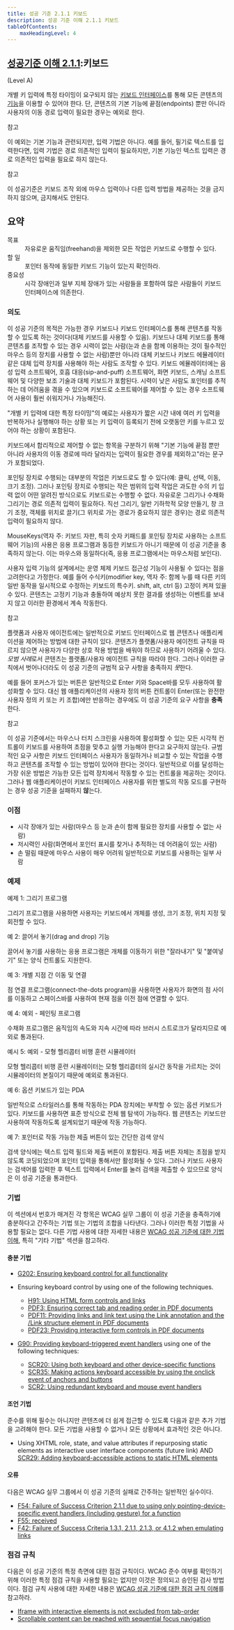 ```yaml
---
title: 성공 기준 2.1.1 키보드
description: 성공 기준 이해 2.1.1 키보드
tableOfContents:
    maxHeadingLevel: 4
---
```



## [성공기준 이해 2.1.1](https://w3.org/TR/WCAG22#keyboard):키보드 

(Level A)

<Card title="성공 기준 (SC)"></Card>

개별 키 입력에 특정 타이밍이 요구되지 않는 [키보드 인터페이스](../../../glossary/keyboard-interface)를 통해 모든 콘텐츠의 [기능](../../../glossary/functionality)을 이용할 수 있어야 한다. 단, 콘텐츠의 기본 기능에 끝점(endpoints) 뿐만 아니라 사용자의 이동 경로 입력이 필요한 경우는 예외로 한다.

참고

이 예외는 기본 기능과 관련되지만, 입력 기법은 아니다. 예를 들어, 필기로 텍스트를 입력한다면, 입력 기법은 경로 의존적인 입력이 필요하지만, 기본 기능인 텍스트 입력은 경로 의존적인 입력을 필요로 하지 않는다.

참고

이 성공기준은 키보드 조작 외에 마우스 입력이나 다른 입력 방법을 제공하는 것을 금지하지 않으며, 금지해서도 안된다.

## 요약

<dl>
<dt>목표</dt>
<dd>자유로운 움직임(freehand)을 제외한 모든 작업은 키보드로 수행할 수 있다.</dd>
<dt>할 일</dt>
<dd>포인터 동작에 동일한 키보드 기능이 있는지 확인하라.</dd>
<dt>중요성</dt>
<dd>시각 장애인과 일부 지체 장애가 있는 사람들을 포함하여 많은 사람들이 키보드 인터페이스에 의존한다.</dd>
</dl>

### 의도

이 성공 기준의 목적은 가능한 경우 키보드나 키보드 인터페이스를 통해 콘텐츠를 작동할 수 있도록 하는 것이다(대체 키보드를 사용할 수 있음). 키보드나 대체 키보드를 통해 콘텐츠를 조작할 수 있는 경우 시력이 없는 사람(눈과 손을 함께 이용하는 것이 필수적인 마우스 등의 장치를 사용할 수 없는 사람)뿐만 아니라 대체 키보드나 키보드 에뮬레이터 같은 대체 입력 장치를 사용해야 하는 사람도 조작할 수 있다. 키보드 에뮬레이터에는 음성 입력 소프트웨어, 호흡 대응(sip-and-puff) 소프트웨어, 화면 키보드, 스캐닝 소프트웨어 및 다양한 보조 기술과 대체 키보드가 포함된다. 시력이 낮은 사람도 포인터를 추적하는 데 어려움을 겪을 수 있으며 키보드로 소프트웨어를 제어할 수 있는 경우 소프트웨어 사용이 훨씬 쉬워지거나 가능해진다.

"개별 키 입력에 대한 특정 타이밍"의 예로는 사용자가 짧은 시간 내에 여러 키 입력을 반복하거나 실행해야 하는 상황 또는 키 입력이 등록되기 전에 오랫동안 키를 누르고 있어야 하는 상황이 포함된다.

키보드에서 합리적으로 제어할 수 없는 항목을 구분하기 위해 "기본 기능에 끝점 뿐만 아니라 사용자의 이동 경로에 따라 달라지는 입력이 필요한 경우를 제외하고"라는 문구가 포함되었다.

포인팅 장치로 수행되는 대부분의 작업은 키보드로도 할 수 있다(예: 클릭, 선택, 이동, 크기 조정). 그러나 포인팅 장치로 수행되는 작은 범위의 입력 작업은 과도한 수의 키 입력 없이 어떤 알려진 방식으로도 키보드로는 수행할 수 없다. 자유로운 그리기나 수채화 그리기는 경로 의존적 입력이 필요하다. 직선 그리기, 일반 기하학적 모양 만들기, 창 크기 조정, 객체를 위치로 끌기(그 위치로 가는 경로가 중요하지 않은 경우)는 경로 의존적 입력이 필요하지 않다.

MouseKeys(역자 주: 키보드 자판, 특히 숫자 키패드를 포인팅 장치로 사용하는 소프트웨어 기능)의 사용은 응용 프로그램과 동등한 키보드가 아니기 때문에 이 성공 기준을 충족하지 않는다. 이는 마우스와 동일하다(즉, 응용 프로그램에서는 마우스처럼 보인다).

사용자 입력 기능의 설계에서는 운영 체제 키보드 접근성 기능이 사용될 수 있다는 점을 고려한다고 가정한다. 예를 들어 수식키(modifier key, 역자 주: 함께 누를 때 다른 키의 일반 동작을 일시적으로 수정하는 키보드의 특수키. shift, alt, ctrl 등) 고정이 켜져 있을 수 있다. 콘텐츠는 고정키 기능과 충돌하여 예상치 못한 결과를 생성하는 이벤트를 보내지 않고 이러한 환경에서 계속 작동한다.

참고

플랫폼과 사용자 에이전트에는 일반적으로 키보드 인터페이스로 웹 콘텐츠나 애플리케이션을 제어하는 방법에 대한 규칙이 있다. 콘텐츠가 플랫폼/사용자 에이전트 규칙을 따르지 않으면 사용자가 다양한 상호 작용 방법을 배워야 하므로 사용하기 어려울 수 있다. *모범 사례*로서 콘텐츠는 플랫폼/사용자 에이전트 규칙을 따라야 한다. 그러나 이러한 규칙에서 벗어나더라도 이 성공 기준의 규범적 요구 사항을 충족하지 *못*한다.

예를 들어 포커스가 있는 버튼은 일반적으로 Enter 키와 Space바를 모두 사용하여 활성화할 수 있다. 대신 웹 애플리케이션의 사용자 정의 버튼 컨트롤이 Enter(또는 완전한 사용자 정의 키 또는 키 조합)에만 반응하는 경우에도 이 성공 기준의 요구 사항을 **충족**한다.

참고

이 성공 기준에서는 마우스나 터치 스크린을 사용하여 활성화할 수 있는 모든 시각적 컨트롤이 키보드를 사용하여 초점을 맞추고 실행 가능해야 한다고 요구하지 않는다. 규범적인 요구 사항은 키보드 인터페이스 사용자가 동일하거나 비교할 수 있는 작업을 수행하고 콘텐츠를 조작할 수 있는 방법이 있어야 한다는 것이다. 일반적으로 이를 달성하는 가장 쉬운 방법은 가능한 모든 입력 장치에서 작동할 수 있는 컨트롤을 제공하는 것이다. 그러나 웹 애플리케이션이 키보드 인터페이스 사용자를 위한 별도의 작동 모드를 구현하는 경우 성공 기준을 실패하지 **않**는다.

### 이점

*   시각 장애가 있는 사람(마우스 등 눈과 손이 함께 필요한 장치를 사용할 수 없는 사람)
*   저시력인 사람(화면에서 포인터 표시를 찾거나 추적하는 데 어려움이 있는 사람)
*   손 떨림 때문에 마우스 사용이 매우 어려워 일반적으로 키보드를 사용하는 일부 사람

### 예제

예제 1: 그리기 프로그램

그리기 프로그램을 사용하면 사용자는 키보드에서 개체를 생성, 크기 조정, 위치 지정 및 회전할 수 있다.

예 2: 끌어서 놓기(drag and drop) 기능

끌어서 놓기를 사용하는 응용 프로그램은 개체를 이동하기 위한 "잘라내기" 및 "붙여넣기" 또는 양식 컨트롤도 지원한다.

예 3: 개별 지점 간 이동 및 연결

점 연결 프로그램(connect-the-dots program)을 사용하면 사용자가 화면의 점 사이를 이동하고 스페이스바를 사용하여 현재 점을 이전 점에 연결할 수 있다.

예 4: 예외 - 페인팅 프로그램

수채화 프로그램은 움직임의 속도와 지속 시간에 따라 브러시 스트로크가 달라지므로 예외로 통과된다.

예시 5: 예외 - 모형 헬리콥터 비행 훈련 시뮬레이터

모형 헬리콥터 비행 훈련 시뮬레이터는 모형 헬리콥터의 실시간 동작을 가르치는 것이 시뮬레이터의 본질이기 때문에 예외로 통과된다.

예 6: 옵션 키보드가 있는 PDA

일반적으로 스타일러스를 통해 작동하는 PDA 장치에는 부착할 수 있는 옵션 키보드가 있다. 키보드를 사용하면 표준 방식으로 전체 웹 탐색이 가능하다. 웹 콘텐츠는 키보드만 사용하여 작동하도록 설계되었기 때문에 작동 가능하다.

예 7: 포인터로 작동 가능한 제출 버튼이 있는 간단한 검색 양식

검색 양식에는 텍스트 입력 필드와 제출 버튼이 포함된다. 제출 버튼 자체는 초점을 받지 않도록 코딩되었으며 포인터 입력을 통해서만 활성화될 수 있다. 그러나 키보드 사용자는 검색어를 입력한 후 텍스트 입력에서 Enter를 눌러 검색을 제출할 수 있으므로 양식은 이 성공 기준을 통과한다.

### 기법

이 섹션에서 번호가 매겨진 각 항목은 WCAG 실무 그룹이 이 성공 기준을 충족하기에 충분하다고 간주하는 기법 또는 기법의 조합을 나타낸다. 그러나 이러한 특정 기법을 사용할 필요는 없다. 다른 기법 사용에 대한 자세한 내용은 [WCAG 성공 기준에 대한 기법 이해](understanding-techniques), 특히 "기타 기법" 섹션을 참고하라.

#### 충분 기법

*   [G202: Ensuring keyboard control for all functionality](https://www.w3.org/WAI/WCAG22/Techniques/general/G202)
*   Ensuring keyboard control by using one of the following techniques.
    
    *   [H91: Using HTML form controls and links](https://www.w3.org/WAI/WCAG22/Techniques/html/H91)
    *   [PDF3: Ensuring correct tab and reading order in PDF documents](https://www.w3.org/WAI/WCAG22/Techniques/pdf/PDF3)
    *   [PDF11: Providing links and link text using the Link annotation and the /Link structure element in PDF documents](https://www.w3.org/WAI/WCAG22/Techniques/pdf/PDF11)
    *   [PDF23: Providing interactive form controls in PDF documents](https://www.w3.org/WAI/WCAG22/Techniques/pdf/PDF23)
*   [G90: Providing keyboard-triggered event handlers](https://www.w3.org/WAI/WCAG22/Techniques/general/G90) using one of the following techniques:
    
    *   [SCR20: Using both keyboard and other device-specific functions](https://www.w3.org/WAI/WCAG22/Techniques/client-side-script/SCR20)
    *   [SCR35: Making actions keyboard accessible by using the onclick event of anchors and buttons](https://www.w3.org/WAI/WCAG22/Techniques/client-side-script/SCR35)
    *   [SCR2: Using redundant keyboard and mouse event handlers](https://www.w3.org/WAI/WCAG22/Techniques/client-side-script/SCR2)

#### 조언 기법

준수를 위해 필수는 아니지만 콘텐츠에 더 쉽게 접근할 수 있도록 다음과 같은 추가 기법을 고려해야 한다. 모든 기법을 사용할 수 없거나 모든 상황에서 효과적인 것은 아니다.

*   Using XHTML role, state, and value attributes if repurposing static elements as interactive user interface components (future link) AND [SCR29: Adding keyboard-accessible actions to static HTML elements](https://www.w3.org/WAI/WCAG22/Techniques/client-side-script/SCR29)

#### 오류

다음은 WCAG 실무 그룹에서 이 성공 기준의 실패로 간주하는 일반적인 실수이다.

*   [F54: Failure of Success Criterion 2.1.1 due to using only pointing-device-specific event handlers (including gesture) for a function](https://www.w3.org/WAI/WCAG22/Techniques/failures/F54)
*   [F55: received](https://www.w3.org/WAI/WCAG22/Techniques/failures/F55)
*   [F42: Failure of Success Criteria 1.3.1, 2.1.1, 2.1.3, or 4.1.2 when emulating links](https://www.w3.org/WAI/WCAG22/Techniques/failures/F42)

### 점검 규칙

다음은 이 성공 기준의 특정 측면에 대한 점검 규칙이다. WCAG 준수 여부를 확인하기 위해 이러한 특정 점검 규칙을 사용할 필요는 없지만 이것은 정의되고 승인된 검사 방법이다. 점검 규칙 사용에 대한 자세한 내용은 [WCAG 성공 기준에 대한 점검 규칙 이해](understanding-act-rules.html)를 참고하라.

*   [Iframe with interactive elements is not excluded from tab-order](https://www.w3.org/WAI/standards-guidelines/act/rules/akn7bn/)
*   [Scrollable content can be reached with sequential focus navigation](https://www.w3.org/WAI/standards-guidelines/act/rules/0ssw9k/)

